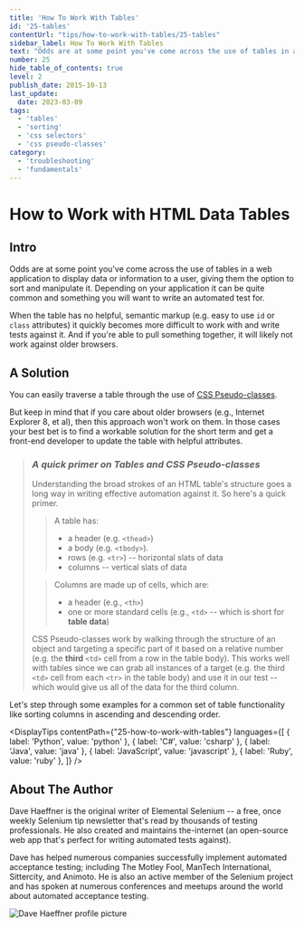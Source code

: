 ```yaml
---
title: 'How To Work With Tables'
id: '25-tables'
contentUrl: "tips/how-to-work-with-tables/25-tables"
sidebar_label: How To Work With Tables
text: "Odds are at some point you've come across the use of tables in a web application to display data or information to a user, giving them the option to sort and manipulate it. Depending on your application it can be quite common and something you will want to write an automated test for."
number: 25
hide_table_of_contents: true
level: 2
publish_date: 2015-10-13
last_update:
  date: 2023-03-09
tags:
  - 'tables'
  - 'sorting'
  - 'css selectors'
  - 'css pseudo-classes'
category:
  - 'troubleshooting'
  - 'fundamentals'
---
```


# How to Work with HTML Data Tables

## Intro

Odds are at some point you've come across the use of tables in a web application to display data or information to a
user, giving them the option to sort and manipulate it. Depending on your application it can be quite common and
something you will want to write an automated test for.

When the table has no helpful, semantic markup (e.g. easy to use `id` or `class` attributes) it quickly becomes more
difficult to work with and write tests against it. And if you're able to pull something together, it will likely not
work against older browsers.

## A Solution

You can easily traverse a table through the use of [CSS Pseudo-classes](http://www.w3schools.com/css/css_pseudo_classes.asp).

But keep in mind that if you care about older browsers (e.g., Internet Explorer 8, et al), then this approach won't
work on them. In those cases your best bet is to find a workable solution for the short term and get a front-end
developer to update the table with helpful attributes.

> ### _**A quick primer on Tables and CSS Pseudo-classes**_
>
> Understanding the broad strokes of an HTML table's structure goes a long way in writing effective automation against
> it. So here's a quick primer.
>
> > A table has:
> >
> > - a header (e.g. `<thead>`)
> > - a body (e.g. `<tbody>`).
> > - rows (e.g. `<tr>`) -- horizontal slats of data
> > - columns -- vertical slats of data
>
> > Columns are made up of cells, which are:
> >
> > - a header (e.g., `<th>`)
> > - one or more standard cells (e.g., `<td>` -- which is short for **table data**)
>
> CSS Pseudo-classes work by walking through the structure of an object and targeting a specific part of it based on
> a relative number (e.g. the **third** `<td>` cell from a row in the table body). This works well with tables since
> we can grab all instances of a target (e.g. the third `<td>` cell from each `<tr>` in the table body) and use it in
> our test -- which would give us all of the data for the third column.

Let's step through some examples for a common set of table functionality like sorting columns in ascending and descending order.





<DisplayTips contentPath={"25-how-to-work-with-tables"} languages={[
    { label: 'Python', value: 'python' },
    { label: 'C#', value: 'csharp' },
    { label: 'Java', value: 'java' },
    { label: 'JavaScript', value: 'javascript' },
    { label: 'Ruby', value: 'ruby' },
]} />


## About The Author

Dave Haeffner is the original writer of Elemental Selenium -- a free, once weekly Selenium tip newsletter that's read
by thousands of testing professionals. He also created and maintains the-internet (an open-source web app that's
perfect for writing automated tests against).

Dave has helped numerous companies successfully implement automated acceptance testing; including The Motley Fool,
ManTech International, Sittercity, and Animoto. He is also an active member of the Selenium project and has spoken
at numerous conferences and meetups around the world about automated acceptance testing.

![Dave Haeffner profile picture](/img/authors/dave-haeffner.jpeg#author-img 'a title')

